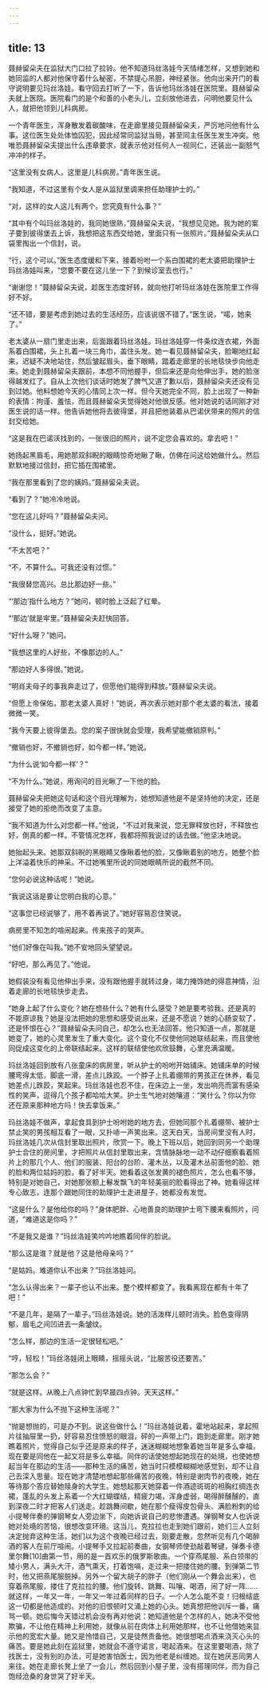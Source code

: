 ```yaml
---
---
---
```

title: 13
---




聂赫留朵夫在监狱大门口拉了拉铃。他不知道玛丝洛娃今天情绪怎样，又想到她和她同监的人都对他保守着什么秘密，不禁提心吊胆，神经紧张。他向出来开门的看守说明要见玛丝洛娃。看守回去打听了一下，告诉他玛丝洛娃在医院里。聂赫留朵夫就上医院。医院看门的是个和善的小老头儿，立刻放他进去，问明他要见什么人，就把他领到儿科病房。

一个青年医生，浑身散发着碳酸味，在走廊里接见聂赫留朵夫，严厉地问他有什么事。这位医生处处体恤囚犯，因此经常同监狱当局，甚至同主任医生发生冲突。他唯恐聂赫留朵夫提出什么违章要求，就表示他对任何人一视同仁，还装出一副怒气冲冲的样子。

“这里没有女病人，这里是儿科病房。”青年医生说。

“我知道，不过这里有个女人是从监狱里调来担任助理护士的。”

“对，这样的女人这儿有两个。您究竟有什么事？”

“其中有个叫玛丝洛娃的，我同她很熟，”聂赫留朵夫说，“我想见见她。我为她的案子要到彼得堡去上诉，我想把这东西交给她，里面只有一张照片。”聂赫留朵夫从口袋里掏出一个信封，说。

“行，这个可以。”医生态度缓和下来，接着吩咐一个系白围裙的老太婆把助理护士玛丝洛娃叫来，“您要不要在这儿坐一下？到候诊室去也行。”

“谢谢您！”聂赫留朵夫说，趁医生态度好转，就向他打听玛丝洛娃在医院里工作得好不好。

“还不错，要是考虑到她过去的生活经历，应该说很不错了。”医生说，“喏，她来了。”

老太婆从一扇门里走出来，后面跟着玛丝洛娃。玛丝洛娃穿一件条纹连衣裙，外面系着白围裙，头上扎着一块三角巾，盖住头发。她一看见聂赫留朵夫，脸唰地红起来，迟疑不决地站住，然后皱起眉头，垂下眼睛，踏着走廊里的长地毯快步向他走来。她走到聂赫留朵夫跟前，本想不同他握手，但后来还是向他伸出手，她的脸涨得越发红了。自从上次他们谈话时她发了脾气又道了歉以后，聂赫留朵夫还没有见到过她。他料想她今天的心情同上次一样。但今天她完全不同，脸上出现了一种新的表情：拘谨、羞怯，而且聂赫留朵夫觉得她对他很反感。他对她说的话同刚才对医生说的话一样。他告诉她他将去彼得堡，并且把他装着从巴诺伏带来的照片的信封交给她。

“这是我在巴诺沃找到的，一张很旧的照片，说不定您会喜欢的。拿去吧！”

她扬起黑眉毛，用她那双斜睨的眼睛惊奇地瞅了瞅，仿佛在问这给她做什么。然后默默地接过信封，把它插在围裙里。

“我在那里看到了您的姨妈。”聂赫留朵夫说。

“看到了？”她冷冷地说。

“您在这儿好吗？”聂赫留朵夫问。

“没什么，挺好。”她说。

“不太苦吧？”

“不，不算什么。可我还没有过惯。”

“我很替您高兴。总比那边好一些。”

“‘那边’指什么地方？”她问，顿时脸上泛起了红晕。

“‘那边’就是牢里。”聂赫留朵夫赶快回答。

“好什么呀？”她问。

“我想这里的人好些，不像那边的人。”

“那边好人多得很。”她说。

“明肖夫母子的事我奔走过了，但愿他们能得到释放。”聂赫留朵夫说。

“但愿上帝保佑，那老太婆人真好！”她说，再次表示她对那个老太婆的看法，接着微微一笑。

“我今天要上彼得堡去。您的案子很快就会受理，我希望能撤销原判。”

“撤销也好，不撤销也好，如今都一样。”她说。

“为什么说‘如今都一样’？”

“不为什么。”她说，用询问的目光瞅了一下他的脸。

聂赫留朵夫把她这句话和这个目光理解为，她想知道他是不是坚持他的决定，还是接受了她的拒绝而改变了主意。

“我不知道为什么对您都一样。”他说，“不过对我来说，您无罪释放也好，不释放也好，倒真的都一样。不管情况怎样，我都将照我说过的话去做。”他坚决地说。

她抬起头来。她那双斜睨的黑眼睛又像瞅着他的脸，又像瞅着别的地方。她整个脸上洋溢着快乐的神采。不过她嘴里所说的同她眼睛所说的截然不同。

“您何必说这种话呢！”她说。

“我说这话是要让您明白我的心意。”

“这事您已经说够了，用不着再说了。”她好容易忍住笑说。

病房里不知怎的喧闹起来。传来孩子的哭声。

“他们好像在叫我。”她不安地回头望望说。

“好吧，那么再见了。”他说。

她假装没有看见他伸出手来，没有跟他握手就转过身，竭力掩饰她的得意神情，沿着走廊的长地毯快步走去。

“她身上起了什么变化？她在想些什么？她有什么感受？她是要考验我，还是真的不能原谅我？她是没法把她的思想和感受说出来，还是不愿说？她的心肠变软了，还是怀恨在心？”聂赫留朵夫问自己，却怎么也无法回答。他只知道一点，那就是她变了，她的心灵里发生了重大变化。这个变化不仅使他同她联结起来，而且使他同促成这变化的上帝联结起来。这样的联结使他欢欣鼓舞，心里充满温暖。

玛丝洛娃回到放有八张童床的病房里，听从护士的吩咐开始铺床。她铺床单的时候腰弯得太低，脚底一滑，差点儿跌跤。一个脖子上扎着绷带的男孩正在休养，看见她差点儿跌跤，笑起来。玛丝洛娃也忍不住，在床边上一坐，发出响亮而富有感染性的笑声，逗得几个孩子都哈哈大笑。护士生气地对她嚷道：“笑什么？你以为你还在原来那种地方吗！快去拿饭来。”

玛丝洛娃不做声，拿起食具到护士吩咐她的地方去，但她同那个扎着绷带、被护士禁止笑的男孩相互看了一眼，又扑哧一声笑出来。这天白天，当房间里没有人时，玛丝洛娃几次从信封里取出照片，欣赏一下。晚上下班以后，她回到同另一个助理护士合住的房间里，才把照片从信封里取出来，含情脉脉地一动不动仔细察看着照片上的那几个人、他们的服装、阳台的台阶、灌木丛，以及灌木丛前面他的脸、她的脸和两位姑妈的脸，看了好半天。她看着这张发黄的褪色照片，怎么也看不够，特别是对她自己，对她那张额上鬈发飘飞的年轻美丽的脸看得出了神。她看得这样专心致志，连那个跟她同住的助理护士走进屋子，她都没有发觉。

“这是什么？是他给你的吗？”身体肥胖、心地善良的助理护士弯下腰来看照片，问道，“难道这是你吗？”

“不是我又是谁？”玛丝洛娃笑吟吟地瞧着同伴的脸说。

“那么这是谁？就是他？这是他母亲吗？”

“是姑妈。难道你认不出来？”玛丝洛娃问。

“怎么认得出来？一辈子也认不出来。整个模样都变了。我看离现在都有十年了吧！”

“不是几年，是隔了一辈子。”玛丝洛娃说。她的活泼样儿顿时消失。脸色变得阴郁，眉毛之间凹进去一条皱纹。

“怎么样，那边的生活一定很轻松吧。”

“哼，轻松！”玛丝洛娃闭上眼睛，摇摇头说，“比服苦役还要苦。”

“那怎么会？”

“就是这样。从晚上八点钟忙到早晨四点钟。天天这样。”

“那大家为什么不抛下这种生活呢？”

“抛是想抛的，可是办不到。说这些做什么！”玛丝洛娃说着，霍地站起来，拿起照片往抽屉里一扔，好容易忍住愤怒的眼泪，砰的一声带上门，跑到走廊里。刚才她瞧着照片，觉得自己似乎还是原来的样子，迷迷糊糊地想象着她当年是多么幸福，现在要是同他在一起又将是多么幸福。同伴的话使她想起她现在的处境，也使她想起当年在那边的生活——那种生活的痛苦，她当时只模模糊糊地感觉到，却不让自己去深入思量。现在她才清楚地想起那些痛苦的夜晚，特别是谢肉节的夜晚，她在等待那个答应替她赎身的大学生。她想起那天她穿着一件酒迹斑斑的袒胸红绸连衣裙，蓬乱的头发上系着一个大红蝴蝶结，精疲力竭，浑身虚弱，喝得醉醺醺的，直到深夜二时才把客人们送走。趁跳舞间歇，她在那个瘦得皮包骨头、满脸粉刺的给小提琴伴奏的弹钢琴女人旁边坐下，向她诉说自己的悲惨遭遇。弹钢琴女人也诉说她对处境的苦恼，很想改变环境。这当儿，克拉拉也走到她们跟前，她们三人立刻决定抛弃这种生活。她们以为这个夜晚已经过去，刚要走散，忽然听见有几个喝醉酒的客人在前厅喧闹。小提琴手又拉起前奏曲，女钢琴师使劲敲着琴键，弹奏卡德里尔舞[10]曲第一节，用的是一首欢乐的俄罗斯歌曲。一个穿燕尾服、系白领带的矮小男人，满头大汗，酒气熏天，打着饱嗝，走过来一把搂住她的腰。到弹第二节时，他又把燕尾服脱掉。另外一个留大胡子的胖子（他们刚从一个舞会出来），也穿着燕尾服，搂住了克拉拉的腰。他们旋转、跳舞、叫嚷、喝酒，闹了好一阵……就这样，一年又一年，一年又一年过着同样的日子。一个人怎么能不变！归根结底这一切都是他造成的。对他的旧恨顿时又涌上她的心头。她真想把他训斥一番，痛骂一顿。她后悔今天错过机会没有再对他说：她知道他是个怎样的人，她决不受他欺骗，不让他在精神上利用她，就像从前在肉体上利用她那样，也不让他借她来显示他的宽宏大量。她又是怜惜自己，又是徒然责备他。她很想喝点酒来浇灭心头的痛苦。要是她此刻在监狱里，她就会不遵守诺言，喝起酒来。在这里要喝酒，除了找医士，没有别的办法，可是她害怕医士，因为他老是纠缠她。现在她厌恶同男人来往。她在走廊长凳上坐了一会儿，然后回到小屋子里，没有搭理同伴，而为自己饱经沧桑的身世哭了好半天。
